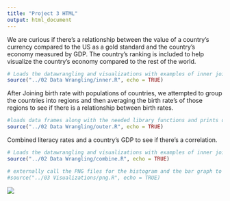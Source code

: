 ```yaml
---
title: "Project 3 HTML"
output: html_document
---
```


We are curious if there's a relationship between the value of a country's currency compared to the US as a gold standard and the country's economy measured by GDP.  The country's ranking is included to help visualize the country's economy compared to the rest of the world. 


```r
# Loads the datawrangling and visualizations with examples of inner join, outer join, and combining data sets
source("../02 Data Wrangling/inner.R", echo = TRUE)
```

After Joining birth rate with populations of countries, we attempted to group the countries into regions and then averaging the birth rate's of those regions to see if there is a relationship between birth rates.  

```r
#loads data frames along with the needed library functions and prints out
source("../02 Data Wrangling/outer.R", echo = TRUE)
```
 
Combined literacy rates and a country's GDP to see if there's a correlation. 
```r
# Loads the datawrangling and visualizations with examples of inner join, outer join, and combining data sets
source("../02 Data Wrangling/combine.R", echo = TRUE)
```


```r
# externally call the PNG files for the histogram and the bar graph to display categorical variables
#source("../03 Visualizations/png.R", echo = TRUE)
```

![](./histogram.png)    

